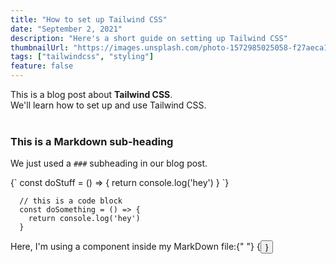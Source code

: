 ```yaml
---
title: "How to set up Tailwind CSS"
date: "September 2, 2021"
description: "Here's a short guide on setting up Tailwind CSS"
thumbnailUrl: "https://images.unsplash.com/photo-1572985025058-f27aeca1b8bf?ixlib=rb-1.2.1&ixid=MnwxMjA3fDB8MHxwaG90by1wYWdlfHx8fGVufDB8fHx8&auto=format&fit=crop&w=871&q=80"
tags: ["tailwindcss", "styling"]
feature: false
---
```


<div>
  This is a blog post about <strong>Tailwind CSS</strong>. <br />
  We'll learn how to set up and use Tailwind CSS.
</div>

<br />

### This is a Markdown sub-heading

We just used a `###` subheading in our blog post.

<SyntaxHighlighter language="javascript">
  {`
    const doStuff = () => {
      return console.log('hey')
    }
  `}
</SyntaxHighlighter>

```
  // this is a code block
  const doSomething = () => {
    return console.log('hey')
  }
```

<div>
  Here, I'm using a component inside my MarkDown file:{" "}
  {<Button text={"Click me"} />}
</div>

